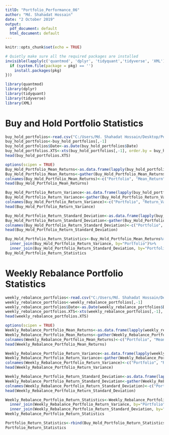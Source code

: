 ---
titlD: "Portfolio_Performance_06"
author: "Md. Shahadat Hossain"
date: "2 October 2019"
output:
  pdf_document: default
  html_document: default
---

```{r setup, include=FALSE}
knitr::opts_chunk$set(echo = TRUE)
```

```{r, include=FALSE}
# Quietly make sure all the required packages are installed
invisible(lapply(c('quantmod', 'dplyr', 'tidyquant','tidyverse', 'XML'), function(pkg) {
  if (system.file(package = pkg) == '')
    install.packages(pkg)
}))
```

```{r,include=TRUE, warning=FALSE, message=FALSE}
library(quantmod)
library(dplyr)
library(tidyquant)
library(tidyverse)
library(XML)
```

# Buy and Hold Portfolio Statistics

```{r, include=TRUE}
buy_hold_portfolios<-read.csv("C:/Users/Md. Shahadat Hossain/Desktop/Portfolio_Management_2019/buy_hold_portfolios.csv")
buy_hold_portfolios<-buy_hold_portfolios[,-1]
buy_hold_portfolios$Date<-as.Date(buy_hold_portfolios$Date)
buy_hold_portfolios.XTS<-xts(buy_hold_portfolios[,-1], order.by = buy_hold_portfolios$Date)
head(buy_hold_portfolios.XTS)
```

```{r, include=TRUE}
options(scipen = TRUE)
Buy_Hold_Portfolio_Mean_Returns<-as.data.frame(lapply(buy_hold_portfolios.XTS,FUN = mean))
Buy_Hold_Portfolio_Mean_Returns<-gather(Buy_Hold_Portfolio_Mean_Returns)
colnames(Buy_Hold_Portfolio_Mean_Returns)<-c("Portfolio", "Mean_Return")
head(Buy_Hold_Portfolio_Mean_Returns)
```


```{r, include=TRUE}
Buy_Hold_Portfolio_Return_Variance<-as.data.frame(lapply(buy_hold_portfolios.XTS,FUN = var))
Buy_Hold_Portfolio_Return_Variance<-gather(Buy_Hold_Portfolio_Return_Variance)
colnames(Buy_Hold_Portfolio_Return_Variance)<-c("Portfolio", "Return_Variance")
head(Buy_Hold_Portfolio_Return_Variance)
```


```{r, include=TRUE}
Buy_Hold_Portfolio_Return_Standard_Deviation<-as.data.frame(lapply(buy_hold_portfolios.XTS,FUN = sd))
Buy_Hold_Portfolio_Return_Standard_Deviation<-gather(Buy_Hold_Portfolio_Return_Standard_Deviation)
colnames(Buy_Hold_Portfolio_Return_Standard_Deviation)<-c("Portfolio", "Return_Standard_Deviation")
head(Buy_Hold_Portfolio_Return_Standard_Deviation)
```

```{r, include=TRUE}
Buy_Hold_Portfolio_Return_Statistics<-Buy_Hold_Portfolio_Mean_Returns%>%
  inner_join(Buy_Hold_Portfolio_Return_Variance, by="Portfolio")%>%
  inner_join(Buy_Hold_Portfolio_Return_Standard_Deviation, by="Portfolio")
Buy_Hold_Portfolio_Return_Statistics
```
# Weekly Rebalance Portfolio Statistics

```{r, include=TRUE}
weekly_rebalance_portfolios<-read.csv("C:/Users/Md. Shahadat Hossain/Desktop/Portfolio_Management_2019/weekly_rebalance_portfolios.csv")
weekly_rebalance_portfolios<-weekly_rebalance_portfolios[,-1]
weekly_rebalance_portfolios$Date<-as.Date(weekly_rebalance_portfolios$Date)
weekly_rebalance_portfolios.XTS<-xts(weekly_rebalance_portfolios[,-1], order.by = weekly_rebalance_portfolios$Date)
head(weekly_rebalance_portfolios.XTS)
```


```{r, include=TRUE}
options(scipen = TRUE)
Weekly_Rebalance_Portfolio_Mean_Returns<-as.data.frame(lapply(weekly_rebalance_portfolios.XTS,FUN = mean))
Weekly_Rebalance_Portfolio_Mean_Returns<-gather(Weekly_Rebalance_Portfolio_Mean_Returns)
colnames(Weekly_Rebalance_Portfolio_Mean_Returns)<-c("Portfolio", "Mean_Return")
head(Weekly_Rebalance_Portfolio_Mean_Returns)
```

```{r, include=TRUE}
Weekly_Rebalance_Portfolio_Return_Variance<-as.data.frame(lapply(weekly_rebalance_portfolios.XTS,FUN = var))
Weekly_Rebalance_Portfolio_Return_Variance<-gather(Weekly_Rebalance_Portfolio_Return_Variance)
colnames(Weekly_Rebalance_Portfolio_Return_Variance)<-c("Portfolio", "Return_Variance")
head(Weekly_Rebalance_Portfolio_Return_Variance)
```

```{r, include=TRUE}
Weekly_Rebalance_Portfolio_Return_Standard_Deviation<-as.data.frame(lapply(weekly_rebalance_portfolios.XTS,FUN = sd))
Weekly_Rebalance_Portfolio_Return_Standard_Deviation<-gather(Weekly_Rebalance_Portfolio_Return_Standard_Deviation)
colnames(Weekly_Rebalance_Portfolio_Return_Standard_Deviation)<-c("Portfolio", "Return_Standard_Deviation")
head(Weekly_Rebalance_Portfolio_Return_Standard_Deviation)
```

```{r, include=TRUE}
Weekly_Rebalance_Portfolio_Return_Statistics<-Weekly_Rebalance_Portfolio_Mean_Returns%>%
  inner_join(Weekly_Rebalance_Portfolio_Return_Variance, by="Portfolio")%>%
  inner_join(Weekly_Rebalance_Portfolio_Return_Standard_Deviation, by="Portfolio")
Weekly_Rebalance_Portfolio_Return_Statistics
```

```{r, include=TRUE}
Portfolio_Return_Statistics<-rbind(Buy_Hold_Portfolio_Return_Statistics, Weekly_Rebalance_Portfolio_Return_Statistics)
Portfolio_Return_Statistics
```